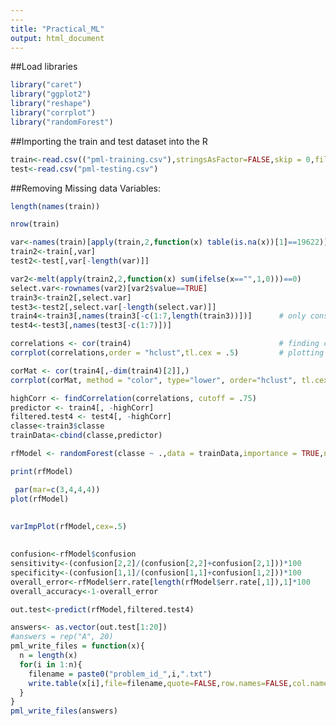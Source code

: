 ```yaml
---
---
title: "Practical_ML"
output: html_document
---
```


##Load libraries
```r
library("caret")
library("ggplot2")
library("reshape")
library("corrplot")
library("randomForest")
```

##Importing the train and test dataset into the R

```r
train<-read.csv(("pml-training.csv"),stringsAsFactor=FALSE,skip = 0,fill=NA,comment.char="#")
test<-read.csv("pml-testing.csv")
```

##Removing Missing data Variables:

```r
length(names(train))
```

```r
nrow(train)     
```

```r
var<-names(train)[apply(train,2,function(x) table(is.na(x))[1]==19622)]   
train2<-train[,var]
test2<-test[,var[-length(var)]]     
```

```r
var2<-melt(apply(train2,2,function(x) sum(ifelse(x=="",1,0)))==0)
select.var<-rownames(var2)[var2$value==TRUE]
train3<-train2[,select.var]
test3<-test2[,select.var[-length(select.var)]]
train4<-train3[,names(train3[-c(1:7,length(train3))])]      # only considering numeric variable from HAR sensor
test4<-test3[,names(test3[-c(1:7)])]
```
 
```r
correlations <- cor(train4)                                 # finding correlations 
corrplot(correlations,order = "hclust",tl.cex = .5)         # plotting correlation matrix of variables
```

```r
corMat <- cor(train4[,-dim(train4)[2]],)
corrplot(corMat, method = "color", type="lower", order="hclust", tl.cex = 0.75, tl.col="black", tl.srt = 45)
```


```r
highCorr <- findCorrelation(correlations, cutoff = .75)
predictor <- train4[, -highCorr] 
filtered.test4 <- test4[, -highCorr] 
classe<-train3$classe 
trainData<-cbind(classe,predictor)
```
 
```r
rfModel <- randomForest(classe ~ .,data = trainData,importance = TRUE,ntrees = 10)
```

```r
print(rfModel)  
```

```r
 par(mar=c(3,4,4,4))  
plot(rfModel) 
```

##
```r
varImpPlot(rfModel,cex=.5)    
```

##
```r
confusion<-rfModel$confusion
sensitivity<-(confusion[2,2]/(confusion[2,2]+confusion[2,1]))*100
specificity<-(confusion[1,1]/(confusion[1,1]+confusion[1,2]))*100
overall_error<-rfModel$err.rate[length(rfModel$err.rate[,1]),1]*100
overall_accuracy<-1-overall_error

out.test<-predict(rfModel,filtered.test4)
```

```r
answers<- as.vector(out.test[1:20])
#answers = rep("A", 20)
pml_write_files = function(x){
  n = length(x)
  for(i in 1:n){
    filename = paste0("problem_id_",i,".txt")
    write.table(x[i],file=filename,quote=FALSE,row.names=FALSE,col.names=FALSE)
  }
}
pml_write_files(answers)
```